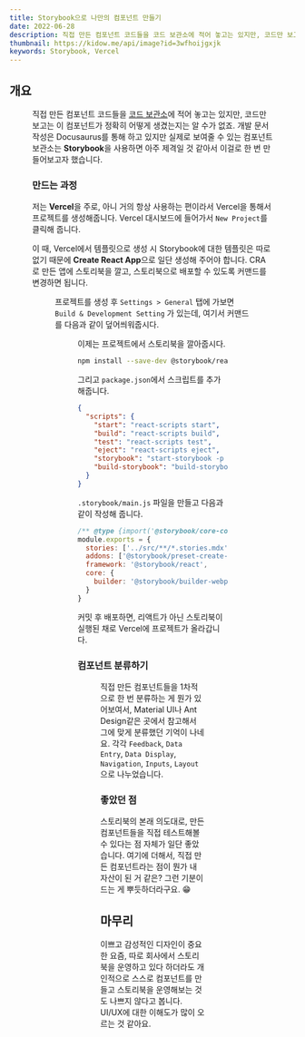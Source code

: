 ```yaml
---
title: Storybook으로 나만의 컴포넌트 만들기
date: 2022-06-28
description: 직접 만든 컴포넌트 코드들을 코드 보관소에 적어 놓고는 있지만, 코드만 보고는 이 컴포넌트가 정확히 어떻게 생겼는지는 알 수가 없죠.
thumbnail: https://kidow.me/api/image?id=3wfhoijgxjk
keywords: Storybook, Vercel
---
```



<Frontmatter />
<BackTop />

## 개요

<Figure caption="직접 만든 Modal 컴포넌트" image="/contents/8/components.png" />

직접 만든 컴포넌트 코드들을 [코드 보관소](https://archive.kidow.me)에 적어 놓고는 있지만, 코드만 보고는 이 컴포넌트가 정확히 어떻게 생겼는지는 알 수가 없죠. 개발 문서 작성은 Docusaurus를 통해 하고 있지만 실제로 보여줄 수 있는 컴포넌트 보관소는 **Storybook**을 사용하면 아주 제격일 것 같아서 이걸로 한 번 만들어보고자 했습니다.

### 만드는 과정

저는 **Vercel**을 주로, 아니 거의 항상 사용하는 편이라서 Vercel을 통해서 프로젝트를 생성해줍니다. Vercel 대시보드에 들어가서 `New Project`를 클릭해 줍니다.

이 때, Vercel에서 템플릿으로 생성 시 Storybook에 대한 템플릿은 따로 없기 때문에 **Create React App**으로 일단 생성해 주어야 합니다. CRA로 만든 앱에 스토리북을 깔고, 스토리북으로 배포할 수 있도록 커맨드를 변경하면 됩니다.

<Figure caption="오른쪽의 Create React App 선택" image="/contents/8/cra.png" />

프로젝트를 생성 후 `Settings > General` 탭에 가보면 `Build & Development Setting` 가 있는데, 여기서 커맨드를 다음과 같이 덮어씌워줍시다.

<Figure
  caption="React 스크립트를 Storybook 스크립트로 변경"
  image="/contents/8/command.png"
/>

이제는 프로젝트에서 스토리북을 깔아줍시다.

```bash
npm install --save-dev @storybook/react @storybook/preset-create-react-app @storybook/builder-webpack5 @storybook/manager-webpack5 @storybook/node-logger
```

그리고 `package.json`에서 스크립트를 추가해줍니다.

```json {7-8} filename="package.json"
{
  "scripts": {
    "start": "react-scripts start",
    "build": "react-scripts build",
    "test": "react-scripts test",
    "eject": "react-scripts eject",
    "storybook": "start-storybook -p 6006 -s public",
    "build-storybook": "build-storybook -s public"
  }
}
```

`.storybook/main.js` 파일을 만들고 다음과 같이 작성해 줍니다.

```js
/** @type {import('@storybook/core-common').StorybookConfig} */
module.exports = {
  stories: ['../src/**/*.stories.mdx', '../src/**/*.stories.@(js|jsx|ts|tsx)'],
  addons: ['@storybook/preset-create-react-app'],
  framework: '@storybook/react',
  core: {
    builder: '@storybook/builder-webpack5'
  }
}
```

커밋 후 배포하면, 리액트가 아닌 스토리북이 실행된 채로 Vercel에 프로젝트가 올라갑니다.

### 컴포넌트 분류하기

<Figure
  caption="컴포넌트틀 6가지 유형으로 분류"
  image="/contents/8/classify.png"
/>

직접 만든 컴포넌트들을 1차적으로 한 번 분류하는 게 뭔가 있어보여서, Material UI나 Ant Design같은 곳에서 참고해서 그에 맞게 분류했던 기억이 나네요. 각각 `Feedback`, `Data Entry`, `Data Display`, `Navigation`, `Inputs`, `Layout`으로 나누었습니다.

### 좋았던 점

스토리북의 본래 의도대로, 만든 컴포넌트들을 직접 테스트해볼 수 있다는 점 자체가 일단 좋았습니다. 여기에 더해서, 직접 만든 컴포넌트라는 점이 뭔가 내 자산이 된 거 같은? 그런 기분이 드는 게 뿌듯하더라구요. 😁

## 마무리

이쁘고 감성적인 디자인이 중요한 요즘, 따로 회사에서 스토리북을 운영하고 있다 하더라도 개인적으로 스스로 컴포넌트를 만들고 스토리북을 운영해보는 것도 나쁘지 않다고 봅니다. UI/UX에 대한 이해도가 많이 오르는 것 같아요.

<ShareButtons />
<Comment />
